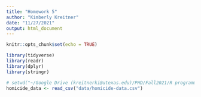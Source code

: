```yaml
---
title: "Homework 5"
author: "Kimberly Kreitner"
date: "11/27/2021"
output: html_document
---
```


```r
knitr::opts_chunk$set(echo = TRUE)
```


``` r
library(tidyverse)
library(readr)
library(dplyr)
library(stringr)
```


``` r
# setwd("~/Google Drive (kreitnerki@utexas.edu)/PHD/Fall2021/R programming/homework/rclassexercises")
homicide_data <- read_csv("data/homicide-data.csv")
```

